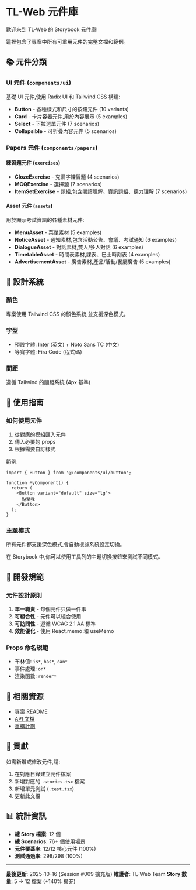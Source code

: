 <Meta title="介紹/歡迎" />

# TL-Web 元件庫

歡迎來到 TL-Web 的 Storybook 元件庫!

這裡包含了專案中所有可重用元件的完整文檔和範例。

## 📚 元件分類

### UI 元件 (`components/ui`)
基礎 UI 元件,使用 Radix UI 和 Tailwind CSS 構建:
- **Button** - 各種樣式和尺寸的按鈕元件 (10 variants)
- **Card** - 卡片容器元件,用於內容展示 (5 examples)
- **Select** - 下拉選單元件 (7 scenarios)
- **Collapsible** - 可折疊內容元件 (5 scenarios)

### Papers 元件 (`components/papers`)

#### 練習題元件 (`exercises`)
- **ClozeExercise** - 克漏字練習題 (4 scenarios)
- **MCQExercise** - 選擇題 (7 scenarios)
- **ItemSetExercise** - 題組,包含閱讀理解、資訊題組、聽力理解 (7 scenarios)

#### Asset 元件 (`assets`)
用於顯示考試資訊的各種素材元件:
- **MenuAsset** - 菜單素材 (5 examples)
- **NoticeAsset** - 通知素材,包含活動公告、會議、考試通知 (6 examples)
- **DialogueAsset** - 對話素材,雙人/多人對話 (6 examples)
- **TimetableAsset** - 時間表素材,課表、巴士時刻表 (4 examples)
- **AdvertisementAsset** - 廣告素材,產品/活動/餐廳廣告 (5 examples)

## 🎨 設計系統

### 顏色
專案使用 Tailwind CSS 的顏色系統,並支援深色模式。

### 字型
- 預設字體: Inter (英文) + Noto Sans TC (中文)
- 等寬字體: Fira Code (程式碼)

### 間距
遵循 Tailwind 的間距系統 (4px 基準)

## 🚀 使用指南

### 如何使用元件

1. 從對應的模組匯入元件
2. 傳入必要的 props
3. 根據需要自訂樣式

範例:
```tsx
import { Button } from '@/components/ui/button';

function MyComponent() {
  return (
    <Button variant="default" size="lg">
      點擊我
    </Button>
  );
}
```

### 主題模式

所有元件都支援深色模式,會自動根據系統設定切換。

在 Storybook 中,你可以使用工具列的主題切換按鈕來測試不同模式。

## 📖 開發規範

### 元件設計原則
1. **單一職責** - 每個元件只做一件事
2. **可組合性** - 元件可以組合使用
3. **可訪問性** - 遵循 WCAG 2.1 AA 標準
4. **效能優化** - 使用 React.memo 和 useMemo

### Props 命名規範
- 布林值: `is*`, `has*`, `can*`
- 事件處理: `on*`
- 渲染函數: `render*`

## 🔗 相關資源

- [專案 README](../README.md)
- [API 文檔](../../docs/API.md)
- [重構計劃](../../TL_WEB_REFACTOR.md)

## 🤝 貢獻

如需新增或修改元件,請:
1. 在對應目錄建立元件檔案
2. 新增對應的 `.stories.tsx` 檔案
3. 新增單元測試 (`.test.tsx`)
4. 更新此文檔

## 📊 統計資訊

- **總 Story 檔案**: 12 個
- **總 Scenarios**: 76+ 個使用場景
- **元件覆蓋率**: 12/12 核心元件 (100%)
- **測試通過率**: 298/298 (100%)

---

**最後更新**: 2025-10-16 (Session #009 擴充版)
**維護者**: TL-Web Team
**Story 數量**: 5 → 12 檔案 (+140% 擴充)
